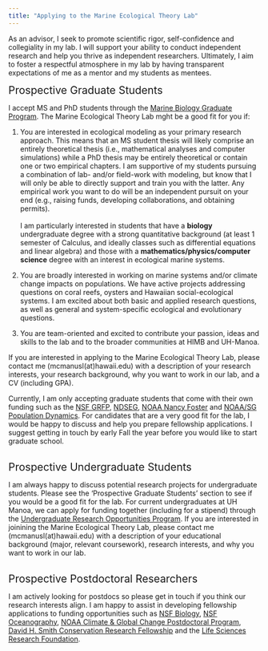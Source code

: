 ```yaml
---
title: "Applying to the Marine Ecological Theory Lab"
---
```


As an advisor, I seek to promote scientific rigor, self-confidence and collegiality in my lab. I will support your ability to conduct independent research and help you thrive as independent researchers. Ultimately, I aim to foster a respectful atmosphere in my lab by having transparent expectations of me as a mentor and my students as mentees.
  
<div style="text-align: left">  
<span style="font-size:1.5em;"> Prospective Graduate Students </span>

I accept MS and PhD students through the <a href="https://mbiograd.manoa.hawaii.edu/"> Marine Biology Graduate Program</a>. The Marine Ecological Theory Lab mght be a good fit for you if: <br>

1. You are interested in ecological modeling as your primary research approach. This means that an MS student thesis will likely comprise an entirely theoretical thesis (i.e., mathematical analyses and computer simulations) while a PhD thesis may be entirely theoretical or contain one or two empirical chapters. I am supportive of my students pursuing a combination of lab- and/or field-work with modeling, but know that I will only be able to directly support and train you with the latter. Any empirical work you want to do will be an independent pursuit on your end (e.g., raising funds, developing collaborations, and obtaining permits). <br><br> I am particularly interested in students that have a <b>biology</b> undergraduate degree with a strong quantitative background (at least 1 semester of Calculus, and ideally classes such as differential equations and linear algebra) and those with a <b>mathematics/physics/computer science</b> degree with an interest in ecological marine systems.

2. You are broadly interested in working on marine systems and/or climate change impacts on populations. We have active projects addressing questions on coral reefs, oysters and Hawaiian social-ecological systems. I am excited about both basic and applied research questions, as well as general and system-specific ecological and evolutionary questions.

3. You are team-oriented and excited to contribute your passion, ideas and skills to the lab and to the broader communities at HIMB and UH-Manoa.


If you are interested in applying to the Marine Ecological Theory Lab, please contact me (mcmanusl(at)hawaii.edu) with a description of your research interests, your research background, why you want to work in our lab, and a CV (including GPA). 

Currently, I am only accepting graduate students that come with their own funding such as the <a href = "https://www.nsfgrfp.org/">NSF GRFP</a>, <a href = "https://ndseg.sysplus.com/">NDSEG</a>, <a href = "https://fosterscholars.noaa.gov/">NOAA Nancy Foster</a> and <a href = "https://seagrant.noaa.gov/NMFS-SG-Fellowship">NOAA/SG Population Dynamics</a>. For candidates that are a very good fit for the lab, I would be happy to discuss and help you prepare fellowship applications. I suggest getting in touch by early Fall the year before you would like to start graduate school. <br><br>


<span style="font-size:1.5em;"> Prospective Undergraduate Students </span>

I am always happy to discuss potential research projects for undergraduate students. Please see the 'Prospective Graduate Students' section to see if you would be a good fit for the lab. For current undergraduates at UH Manoa, we can apply for funding together (including for a stipend) through the <a href="https://manoa.hawaii.edu/undergrad/urop/student-funding/project/about/"> Undergraduate Research Opportunities Program</a>. If you are interested in joinining the Marine Ecological Theory Lab, please contact me (mcmanusl(at)hawaii.edu) with a description of your educational background (major, relevant coursework), research interests, and why you want to work in our lab. <br><br>


<span style="font-size:1.5em;"> Prospective Postdoctoral Researchers </span>

I am actively looking for postdocs so please get in touch if you think our research interests align. I am happy to assist in developing fellowship applications to funding opportunities such as <a href="https://beta.nsf.gov/funding/opportunities/postdoctoral-research-fellowships-biology-prfb">NSF Biology</a>, <a href="https://beta.nsf.gov/funding/opportunities/ocean-sciences-postdoctoral-research-fellowships-oce-prf-0">NSF Oceanography</a>, <a href="https://cpaess.ucar.edu/cgc/annual-recruitment-announcement">NOAA Climate & Global Change Postdoctoral Program</a>, <a href="http://www.smithfellows.org/">David H. Smith Conservation Research Fellowship</a> and the <a href="https://lsrf.org/">Life Sciences Research Foundation</a>. <br><br>


</div>

